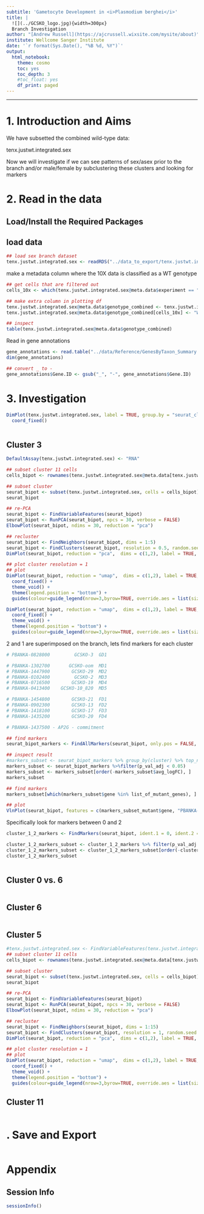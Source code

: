 ```yaml
---
subtitle: 'Gametocyte Development in <i>Plasmodium berghei</i>'
title: |
  ![](../GCSKO_logo.jpg){width=300px}  
  Branch Investigation
author: "[Andrew Russell](https://ajcrussell.wixsite.com/mysite/about)"
institute: Wellcome Sanger Institute
date: '`r format(Sys.Date(), "%B %d, %Y")`'
output:
  html_notebook:
    theme: cosmo
    toc: yes
    toc_depth: 3
    #toc_float: yes
    df_print: paged
---
```

***
# 1. Introduction and Aims {.tabset}

We have subsetted the combined wild-type data:

tenx.justwt.integrated.sex

Now we will investigate if we can see patterns of sex/asex prior to the branch and/or male/female by subclustering these clusters and looking for markers

# 2. Read in the data  {.tabset}

## Load/Install the Required Packages


## load data

```r
## load sex branch dataset
tenx.justwt.integrated.sex <- readRDS("../data_to_export/tenx.justwt.integrated.sex.RDS")
```

make a metadata column where the 10X data is classified as a WT genotype
```r
## get cells that are filtered out
cells_10x <- which(tenx.justwt.integrated.sex@meta.data$experiment == "tenx_5k")

## make extra column in plotting df
tenx.justwt.integrated.sex@meta.data$genotype_combined <- tenx.justwt.integrated.sex@meta.data$genotype
tenx.justwt.integrated.sex@meta.data$genotype_combined[cells_10x] <- "WT"

## inspect
table(tenx.justwt.integrated.sex@meta.data$genotype_combined)
```

Read in gene annotations
```r
gene_annotations <- read.table("../data/Reference/GenesByTaxon_Summary.csv", header = TRUE, sep = ",", stringsAsFactors = TRUE)
dim(gene_annotations)

## convert _ to -
gene_annotations$Gene.ID <- gsub("_", "-", gene_annotations$Gene.ID)
```

# 3. Investigation {.tabset}

```r
DimPlot(tenx.justwt.integrated.sex, label = TRUE, group.by = "seurat_clusters") +
  coord_fixed()
```

```r

```


## Cluster 3



```r
DefaultAssay(tenx.justwt.integrated.sex) <- "RNA"

## subset cluster 11 cells
cells_bipot <- rownames(tenx.justwt.integrated.sex@meta.data[tenx.justwt.integrated.sex@meta.data$seurat_clusters == 11 & tenx.justwt.integrated.sex@meta.data$experiment == "tenx_5k", ])

## subset cluster
seurat_bipot <- subset(tenx.justwt.integrated.sex, cells = cells_bipot)
seurat_bipot

## re-PCA
seurat_bipot <- FindVariableFeatures(seurat_bipot)
seurat_bipot <- RunPCA(seurat_bipot, npcs = 30, verbose = FALSE)
ElbowPlot(seurat_bipot, ndims = 30, reduction = "pca")

## recluster
seurat_bipot <- FindNeighbors(seurat_bipot, dims = 1:5)
seurat_bipot <- FindClusters(seurat_bipot, resolution = 0.5, random.seed = 42, algorithm = 2)
DimPlot(seurat_bipot, reduction = "pca",  dims = c(1,2), label = TRUE, repel = TRUE, label.size = 5, pt.size = 0.5, group.by = "seurat_clusters")

## plot cluster resolution = 1
## plot
DimPlot(seurat_bipot, reduction = "umap",  dims = c(1,2), label = TRUE, repel = TRUE, label.size = 5, pt.size = 0.5, group.by = "seurat_clusters") +
  coord_fixed() +
  theme_void() +
  theme(legend.position = "bottom") +
  guides(colour=guide_legend(nrow=3,byrow=TRUE, override.aes = list(size=4)))

DimPlot(seurat_bipot, reduction = "umap",  dims = c(1,2), label = TRUE, repel = TRUE, label.size = 5, pt.size = 0.5, group.by = "experiment") +
  coord_fixed() +
  theme_void() +
  theme(legend.position = "bottom") +
  guides(colour=guide_legend(nrow=3,byrow=TRUE, override.aes = list(size=4)))
```

2 and 1 are superimposed on the branch, lets find markers for each cluster

```r

# PBANKA-0828000         GCSKO-3  GD1

# PBANKA-1302700       GCSKO-oom  MD1 
# PBANKA-1447900        GCSKO-29  MD2
# PBANKA-0102400         GCSKO-2  MD3 
# PBANKA-0716500        GCSKO-19  MD4 
# PBANKA-0413400    GCSKO-10_820  MD5

# PBANKA-1454800        GCSKO-21  FD1
# PBANKA-0902300        GCSKO-13  FD2
# PBANKA-1418100        GCSKO-17  FD3   
# PBANKA-1435200        GCSKO-20  FD4 

# PBANKA-1437500 - AP2G - commitment

## find markers
seurat_bipot_markers <- FindAllMarkers(seurat_bipot, only.pos = FALSE, min.pct = 0.25, logfc.threshold = 0.25, test.use = "MAST")

## inspect result
#markers_subset <- seurat_bipot_markers %>% group_by(cluster) %>% top_n(n = 50, wt = avg_logFC) %>% filter(p_val_adj < 0.05)
markers_subset <- seurat_bipot_markers %>%filter(p_val_adj < 0.05)
markers_subset <- markers_subset[order(-markers_subset$avg_logFC), ]
markers_subset

## find markers
markers_subset[which(markers_subset$gene %in% list_of_mutant_genes), ]

## plot
VlnPlot(seurat_bipot, features = c(markers_subset_mutant$gene, "PBANKA-1211700"), assay = "RNA")
```

Specifically look for markers between 0 and 2
```r
cluster_1_2_markers <- FindMarkers(seurat_bipot, ident.1 = 0, ident.2 = 2, only.pos = FALSE, min.pct = 0.25, logfc.threshold = 0.25)

cluster_1_2_markers_subset <- cluster_1_2_markers %>% filter(p_val_adj < 0.05)
cluster_1_2_markers_subset <- cluster_1_2_markers_subset[order(-cluster_1_2_markers_subset$avg_logFC), ]
cluster_1_2_markers_subset
```


```r
 
```

## Cluster 0 vs. 6

```r

```

## Cluster 6 

```r

```

## Cluster 5

```r
#tenx.justwt.integrated.sex <- FindVariableFeatures(tenx.justwt.integrated.sex)
## subset cluster 11 cells
cells_bipot <- rownames(tenx.justwt.integrated.sex@meta.data[tenx.justwt.integrated.sex@meta.data$seurat_clusters == 0, ])

## subset cluster
seurat_bipot <- subset(tenx.justwt.integrated.sex, cells = cells_bipot)
seurat_bipot

## re-PCA
seurat_bipot <- FindVariableFeatures(seurat_bipot)
seurat_bipot <- RunPCA(seurat_bipot, npcs = 30, verbose = FALSE)
ElbowPlot(seurat_bipot, ndims = 30, reduction = "pca")

## recluster
seurat_bipot <- FindNeighbors(seurat_bipot, dims = 1:15)
seurat_bipot <- FindClusters(seurat_bipot, resolution = 1, random.seed = 42, algorithm = 2)
DimPlot(seurat_bipot, reduction = "pca",  dims = c(1,2), label = TRUE, repel = TRUE, label.size = 5, pt.size = 0.5, group.by = "seurat_clusters") 

## plot cluster resolution = 1
## plot
DimPlot(seurat_bipot, reduction = "umap",  dims = c(1,2), label = TRUE, repel = TRUE, label.size = 5, pt.size = 0.5, group.by = "seurat_clusters") +
  coord_fixed() +
  theme_void() +
  theme(legend.position = "bottom") +
  guides(colour=guide_legend(nrow=3,byrow=TRUE, override.aes = list(size=4)))
```

## Cluster 11

```r

```



# . Save and Export {.tabset}

```r

```

# Appendix {.tabset}

## Session Info 
```r
sessionInfo()
```
